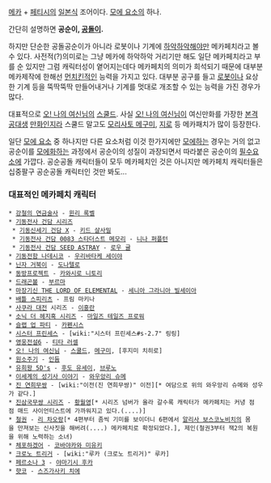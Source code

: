 [[메카]] + [[페티시]]의 [[일본]]식 조어이다. [[모에 요소]]의 하나.

간단히 설명하면 '''공순이, [[공돌이]].'''

하지만 단순한 공돌공순이가 아니라 로봇이나 기계에 [[하악하악]]해야만 메카페치라고 볼 수 있다. 사전적(?)의미로는 그냥 메카에 하악하악 거리기만 해도 일단 메카페치라고 부를 순 있지만 그럼 캐릭터성이 옅어지는데다 메카페치의 의미가 희석되기 때문에 대부분 메카제작에 한해선 [[먼치킨]]적인 능력을 가지고 있다. 대부분 공구를 들고 [[로봇]]이나 요상한 기계 등을 뚝딱뚝딱 만들어내거나 기계를 멋대로 개조할 수 있는 능력을 가진 경우가 많다.

대표적으로 [[오! 나의 여신님]]의 [[스쿨드]]. 사실 [[오! 나의 여신님]]이 여신만화를 가장한 [[본격]] [[공대생]] [[만화]]인지라 스쿨드 말고도 [[모리사토 메구미]], [[지로]] 등 메카패치가 많이 등장한다.

일단 [[모에 요소]] 중 하나지만 다른 요소처럼 이것 한가지에만 [[모에]]하는 경우는 거의 없고 공순이를 [[모에화]]하는 과정에서 공순이의 성질이 과장되면서 따라붙은 공순이의 [[필수요소]]에 가깝다. 공순공돌 캐릭터들이 모두 메카페치인 것은 아니지만 메카페치 캐릭터들은 십중팔구 공순공돌 캐릭터인 것만 봐도...

=== 대표적인 메카페치 캐릭터 ===
 * [[강철의 연금술사]] - [[윈리 록벨]]
 * [[기동전사 건담 시리즈]]
  * [[기동신세기 건담 X]] - [[키드 살사밀]]
  * [[기동전사 건담 0083 스타더스트 메모리]] - [[니나 퍼플턴]]
  * [[기동전사 건담 SEED ASTRAY]] - [[로우 귤]]
 * [[기동전함 나데시코]] - [[우리바타케 세이야]]
 * [[닌자 거북이]] - [[도나텔로]]
 * [[동방프로젝트]] - [[카와시로 니토리]]
 * [[드래곤볼]] - [[부르마]]
 * [[마장기신 THE LORD OF ELEMENTAL]] - [[세니아 그라니아 빌세이아]]
 * [[배틀 스피리츠]] - 프림 마키나
 * [[사쿠라 대전]] 시리즈 - [[이홍란]]
 * [[소닉 더 헤지혹 시리즈]] - [[마일즈 테일즈 프로워]]
 * [[슬랩 업 파티]] - [[카펜시스]]
 * [[시스터 프린세스]] - [wiki:"시스터 프린세스#s-2.7" 링링]
 * [[영웅전설6]] - [[티타 러셀]]
 * [[오! 나의 여신님]] - [[스쿨드]], [[메구미]], [후지미 치히로]
 * [[원소주기]] - [[인듐]]
 * [[유희왕 5D's]] - [[후도 유세이]], [[브루노]]
 * [[이세계의 성기사 이야기]] - [[와우앙리 슈메]]
 * [[진 연희무쌍]] - [wiki:"이전(진 연희무쌍)" 이전][* 여담으로 위의 와우앙리 슈메와 성우가 같다.]
 * [[진삼국무쌍 시리즈]] - [[황월영(진삼국무쌍)|황월영]][* 시리즈 넘버가 올라 갈수록 캐릭터가 메카페치는 커녕 점점 매드 사이언티스트에 가까워지고 있다.(....)]
 * [[철권]] - [[리 차오랑]][* 4편부터 좀씩 기미를 보이더니 6편에서 [[알리사 보스코노비치]]의 몸을 만져보는 신사짓을 해버려(....) 메카페치로 확정되었다.], 제인(철권3부터 잭2의 복원을 위해 노력하는 소녀)
 * [[체포하겠어]] - [[코바야카와 미유키]]
 * [[크로노 트리거]] - [wiki:"루카 (크로노 트리거)" 루카]
 * [[페르소나 3]] - [[야마기시 후카]]
 * [[햣코]] - [[스즈가사키 치에]]


